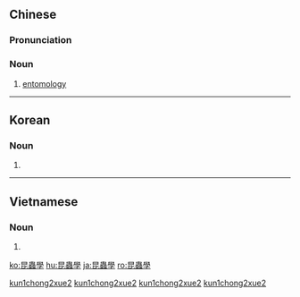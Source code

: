 {{also|昆虫学}}
==Chinese==
{{zh-forms|s=昆虫学|type=21}}

===Pronunciation===
{{zh-pron
|m=kūnchóngxué
|c=kwan1 cung4 hok6
|mn=khun-thiông-ha̍k
|cat=n
}}

===Noun===
{{zh-noun}}

# [[entomology]] {{gloss|study of insects}}

[[Category:zh:Sciences|kun1chong2xue2]]
[[Category:zh:Entomology|kun1chong2xue2]]
[[Category:zh:Zoology|kun1chong2xue2]]
[[Category:zh:Biology|kun1chong2xue2]]

----

==Korean==
{{ko-hanjatab}}

===Noun===
{{ko-noun|hj|hangeul=곤충학}}

# {{hanja form of|곤충학|[[entomology]]}}

----

==Vietnamese==
{{vi-hantutab}}

===Noun===
{{vi-hantu}}

# {{han tu form of|côn trùng học|[[entomology]]}}

[[ko:昆蟲學]]
[[hu:昆蟲學]]
[[ja:昆蟲學]]
[[ro:昆蟲學]]